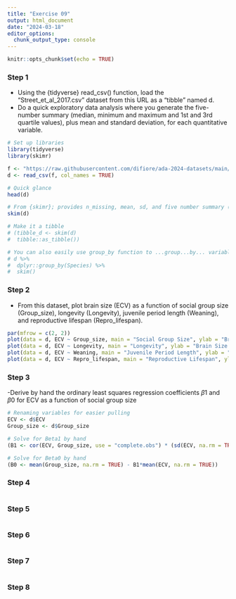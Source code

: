 ```yaml
---
title: "Exercise 09"
output: html_document
date: "2024-03-18"
editor_options: 
  chunk_output_type: console
---
```


```r
knitr::opts_chunk$set(echo = TRUE)
```

### Step 1 
- Using the {tidyverse} read_csv() function, load the “Street_et_al_2017.csv” dataset from this URL as a “tibble” named d.
- Do a quick exploratory data analysis where you generate the five-number summary (median, minimum and maximum and 1st and 3rd quartile values), plus mean and standard deviation, for each quantitative variable.

```r
# Set up libraries
library(tidyverse)
library(skimr)
```

```r
f <- "https://raw.githubusercontent.com/difiore/ada-2024-datasets/main/Street_et_al_2017.csv"
d <- read_csv(f, col_names = TRUE)

# Quick glance
head(d)

# From {skimr}; provides n_missing, mean, sd, and five number summary (min, max, Q1, median, Q3)
skim(d)

# Make it a tibble 
# (tibble_d <- skim(d) 
#  tibble::as_tibble())

# You can also easily use group_by function to ...group...by... variables
# d %>%
#  dplyr::group_by(Species) %>%
#  skim()

```

### Step 2 
- From this dataset, plot brain size (ECV) as a function of social group size (Group_size), longevity (Longevity), juvenile period length (Weaning), and reproductive lifespan (Repro_lifespan).

```r

par(mfrow = c(2, 2))
plot(data = d, ECV ~ Group_size, main = "Social Group Size", ylab = "Brain Size (ECV)")
plot(data = d, ECV ~ Longevity, main = "Longevity", ylab = "Brain Size (ECV)")
plot(data = d, ECV ~ Weaning, main = "Juvenile Period Length", ylab = "Brain Size (ECV)")
plot(data = d, ECV ~ Repro_lifespan, main = "Reproductive Lifespan", ylab = "Brain Size (ECV)")
```

### Step 3
-Derive by hand the ordinary least squares regression coefficients $\beta1$ and $\beta0$ for ECV as a function of social group size

```r
# Renaming variables for easier pulling
ECV <- d$ECV
Group_size <- d$Group_size

# Solve for Beta1 by hand
(B1 <- cor(ECV, Group_size, use = "complete.obs") * (sd(ECV, na.rm = TRUE)/sd(Group_size, na.rm = TRUE)))

# Solve for Beta0 by hand 
(B0 <- mean(Group_size, na.rm = TRUE) - B1*mean(ECV, na.rm = TRUE)) 
```

### Step 4


```r

```


### Step 5


```r

```

### Step 6


```r

```

### Step 7


```r

```

### Step 8 

```r


```
